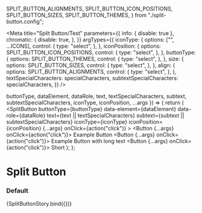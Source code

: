 
  SPLIT_BUTTON_ALIGNMENTS,
  SPLIT_BUTTON_ICON_POSITIONS,
  SPLIT_BUTTON_SIZES,
  SPLIT_BUTTON_THEMES,
} from "./split-button.config";

<Meta
  title="Split Button/Test"
  parameters={{
    info: { disable: true },
    chromatic: {
      disable: true,
    },
  }}
  argTypes={{
    iconType: {
      options: ["", ...ICONS],
      control: {
        type: "select",
      },
    },
    iconPosition: {
      options: SPLIT_BUTTON_ICON_POSITIONS,
      control: {
        type: "select",
      },
    },
    buttonType: {
      options: SPLIT_BUTTON_THEMES,
      control: {
        type: "select",
      },
    },
    size: {
      options: SPLIT_BUTTON_SIZES,
      control: {
        type: "select",
      },
    },
    align: {
      options: SPLIT_BUTTON_ALIGNMENTS,
      control: {
        type: "select",
      },
    },
    textSpecialCharacters: specialCharacters,
    subtextSpecialCharacters: specialCharacters,
  }}
/>

  buttonType,
  dataElement,
  dataRole,
  text,
  textSpecialCharacters,
  subtext,
  subtextSpecialCharacters,
  iconType,
  iconPosition,
  ...args
}) => {
  return (
    <Box height={400} mt={100} ml={100}>
      <SplitButton
        buttonType={buttonType}
        data-element={dataElement}
        data-role={dataRole}
        text={text || textSpecialCharacters}
        subtext={subtext || subtextSpecialCharacters}
        iconType={iconType}
        iconPosition={iconPosition}
        {...args}
        onClick={action("click")}
      >
        <Button {...args} onClick={action("click")}>
          Example Button
        </Button>
        <Button {...args} onClick={action("click")}>
          Example Button with long text
        </Button>
        <Button {...args} onClick={action("click")}>
          Short
        </Button>
      </SplitButton>
    </Box>
  );
};

# Split Button

### Default

<Canvas>
  <Story
    name="default"
    args={{
      iconType: "",
      iconPosition: "before",
      buttonType: "secondary",
      dataElement: "data-element",
      dataRole: "",
      disabled: false,
      size: "medium",
      align: "left",
      text: "Example Split Button",
      textSpecialCharacters: undefined,
      subtext: "",
      subtextSpecialCharacters: undefined,
    }}
  >
    {SplitButtonStory.bind({})}
  </Story>
</Canvas>
